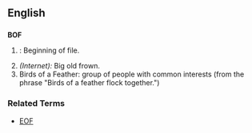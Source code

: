==English==

==={{Abbreviation}}===
'''BOF'''
# {{cattag|computing}}: Beginning of file.
# ''(Internet):'' Big old frown.
# Birds of a Feather: group of people with common interests (from the phrase "Birds of a feather flock together.")

===Related Terms===
*[[EOF]]